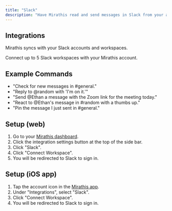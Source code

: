 ```yaml
---
title: "Slack"
description: "Have Mirathis read and send messages in Slack from your account"
---
```


## Integrations

Mirathis syncs with your Slack accounts and workspaces.

<Card title="Slack" icon="slack" iconType="duotone" color="#000000" horizontal>
  Connect up to 5 Slack workspaces with your Mirathis account.
</Card>

## Example Commands

- "Check for new messages in #general."
- "Reply to @random with 'I'm on it.'"
- "Send @Ethan a message with the Zoom link for the meeting today."
- "React to @Ethan's message in #random with a thumbs up."
- "Pin the message I just sent in #general."

## Setup (web)

1. Go to your [Mirathis dashboard](https://mirathis.app).
2. Click the integration settings button at the top of the side bar.
3. Click "Slack".
4. Click "Connect Workspace".
5. You will be redirected to Slack to sign in.

## Setup (iOS app)

1. Tap the account icon in the [Mirathis app](https://mirathis.app).
2. Under "Integrations", select "Slack".
3. Click "Connect Workspace".
4. You will be redirected to Slack to sign in.